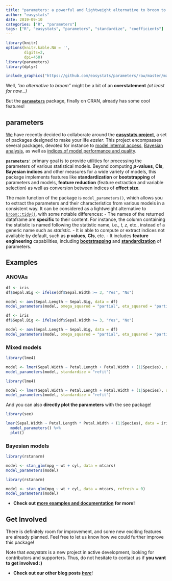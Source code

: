```yaml
---
title: "parameters: a powerful and lightweight alternative to broom to describe your models' coefficients"
author: "easystats"
date: 2019-09-10
categories: ["R", "parameters"]
tags: ["R", "easystats", "parameters", "standardize", "coefficients"]
---
```



```r
library(knitr)
options(knitr.kable.NA = '',
        digits=2,
        dpi=450)
library(parameters)
library(dplyr)
```


```r
include_graphics("https://github.com/easystats/parameters/raw/master/man/figures/logo.png")
```


Well, *"an alternative to broom"* might be a bit of an **overstatement** *(at least for now...)*

But the [**`parameters`**](https://github.com/easystats/parameters) package, finally on CRAN, already has some cool features!


## parameters

[We](https://github.com/orgs/easystats/people) have recently decided to collaborate around the [**easystats project**](https://github.com/easystats), a set of packages designed to make your life *easier*. This project encompasses several packages, devoted for instance to [model internal access](https://github.com/easystats/insight), [Bayesian analysis](https://github.com/easystats/bayestestR), as well as [indices of model performance and quality](https://github.com/easystats/performance).


[**`parameters'`**](https://github.com/easystats/parameters) primary goal is to provide utilities for processing the parameters of various statistical models. Beyond computing ***p*-values**, **CIs**, **Bayesian indices** and other measures for a wide variety of models, this package implements features like **standardization** or **bootstrapping** of parameters and models, **feature reduction** (feature extraction and variable selection) as well as conversion between indices of **effect size**.

The main function of the package is `model_parameters()`, which allows you to extract the parameters and their characteristics from various models in a consistent way. It can be considered as a lightweight alternative to [`broom::tidy()`](https://github.com/tidymodels/broom), with some notable differences: 
- The names of the returned dataframe are **specific** to their content. For instance, the column containing the statistic is named following the statistic name, i.e., *t*, *z*, etc., instead of a generic name such as *statistic*.
- It is able to compute or extract indices not available by default, such as ***p* values**, **CIs**, etc.
- It includes **feature engineering** capabilities, including [**bootstrapping**](https://easystats.github.io/parameters/articles/bootstrapping.html) and [**standardization**](https://easystats.github.io/parameters/articles/standardization.html) of parameters.


## Examples

### ANOVAs


```r
df <- iris
df$Sepal.Big <- ifelse(df$Sepal.Width >= 3, "Yes", "No")

model <- aov(Sepal.Length ~ Sepal.Big, data = df)
model_parameters(model, omega_squared = "partial", eta_squared = "partial", epsilon_squared = TRUE)
```
```r
df <- iris
df$Sepal.Big <- ifelse(df$Sepal.Width >= 3, "Yes", "No")

model <- aov(Sepal.Length ~ Sepal.Big, data = df)
model_parameters(model, omega_squared = "partial", eta_squared = "partial", epsilon_squared = TRUE)
```

### Mixed models

```r
library(lme4)

model <- lmer(Sepal.Width ~ Petal.Length + Petal.Width + (1|Species), data = iris)
model_parameters(model, standardize = "refit")
```
```r
library(lme4)

model <- lmer(Sepal.Width ~ Petal.Length + Petal.Width + (1|Species), data = iris)
model_parameters(model, standardize = "refit")
```

And you can also **directly plot the parameters** with the see package!

```r
library(see)

lmer(Sepal.Width ~ Petal.Length * Petal.Width + (1|Species), data = iris) %>% 
  model_parameters() %>% 
  plot()
```

### Bayesian models

```r
library(rstanarm)

model <- stan_glm(mpg ~ wt + cyl, data = mtcars)
model_parameters(model)
```
```r
library(rstanarm)

model <- stan_glm(mpg ~ wt + cyl, data = mtcars, refresh = 0)
model_parameters(model)
```


- **Check out** [**more examples and documentation**](https://easystats.github.io/parameters/) **for more!**



## Get Involved

There is definitely room for improvement, and some new exciting features are already planned. Feel free to let us know how we could further improve this package!

Note that *easystats* is a new project in active development, looking for contributors and supporters. Thus, do not hesitate to contact us if **you want to get involved :)**

- **Check out our other blog posts** [***here***](https://easystats.github.io/blog/posts/)!
